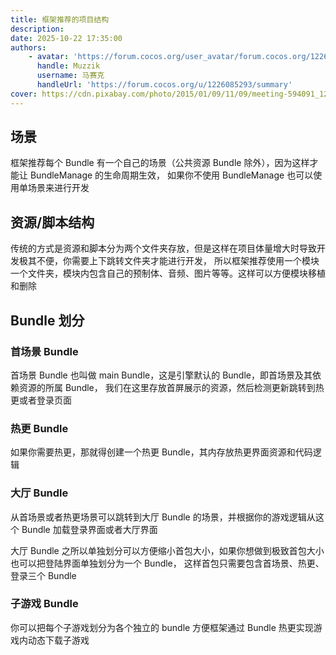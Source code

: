 ```yaml
---
title: 框架推荐的项目结构
description:
date: 2025-10-22 17:35:00
authors:
    - avatar: 'https://forum.cocos.org/user_avatar/forum.cocos.org/1226085293/120/86149_2.png'
      handle: Muzzik
      username: 马赛克
      handleUrl: 'https://forum.cocos.org/u/1226085293/summary'
cover: https://cdn.pixabay.com/photo/2015/01/09/11/09/meeting-594091_1280.jpg
---
```


## 场景

框架推荐每个 Bundle 有一个自己的场景（公共资源 Bundle 除外），因为这样才能让 BundleManage 的生命周期生效，
如果你不使用 BundleManage 也可以使用单场景来进行开发

## 资源/脚本结构

传统的方式是资源和脚本分为两个文件夹存放，但是这样在项目体量增大时导致开发极其不便，你需要上下跳转文件夹才能进行开发，
所以框架推荐使用一个模块一个文件夹，模块内包含自己的预制体、音频、图片等等。这样可以方便模块移植和删除

## Bundle 划分

### 首场景 Bundle

首场景 Bundle 也叫做 main Bundle，这是引擎默认的 Bundle，即首场景及其依赖资源的所属 Bundle，
我们在这里存放首屏展示的资源，然后检测更新跳转到热更或者登录页面

### 热更 Bundle

如果你需要热更，那就得创建一个热更 Bundle，其内存放热更界面资源和代码逻辑

### 大厅 Bundle

从首场景或者热更场景可以跳转到大厅 Bundle 的场景，并根据你的游戏逻辑从这个 Bundle 加载登录界面或者大厅界面

大厅 Bundle 之所以单独划分可以方便缩小首包大小，如果你想做到极致首包大小也可以把登陆界面单独划分为一个 Bundle，
这样首包只需要包含首场景、热更、登录三个 Bundle

### 子游戏 Bundle

你可以把每个子游戏划分为各个独立的 bundle 方便框架通过 Bundle 热更实现游戏内动态下载子游戏
